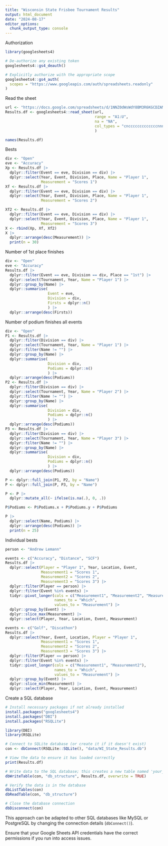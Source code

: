 ```yaml
---
title: "Wisconsin State Frisbee Tournament Results"
output: html_document
date: "2024-08-17"
editor_options: 
  chunk_output_type: console
---
```



Authorization
```r
library(googlesheets4)

# De-authorize any existing token
googlesheets4::gs4_deauth()

# Explicitly authorize with the appropriate scope
googlesheets4::gs4_auth(
  scopes = "https://www.googleapis.com/auth/spreadsheets.readonly"
)
```

Read the sheet
```r
url <- "https://docs.google.com/spreadsheets/d/1NNZ0dWsWdY8BM3R6KGCDZAMMH_O_Xikl7_PB1SVsLSY/edit#gid=0"
Results.df <- googlesheets4::read_sheet(url,
                                        range = "A1:U",
                                        na = "NA",
                                        col_types = "cncccccccccccccnnnnnc"
                                        )
```

```r
names(Results.df)
```


Bests
```r
div <- "Open"
eve <- "Accuracy"
Xp <- Results.df |>
  dplyr::filter(Event == eve, Division == div) |>
  dplyr::select(Year, Event, Division, Place, Name = "Player 1", 
                Measurement = "Scores 1")
Xf <- Results.df |>
  dplyr::filter(Event == eve, Division == div) |>
  dplyr::select(Year, Event, Division, Place, Name = "Player 1", 
                Measurement = "Scores 2")

Xf2 <- Results.df |>
  dplyr::filter(Event == eve, Division == div) |>
  dplyr::select(Year, Event, Division, Place, Name = "Player 1", 
                Measurement = "Scores 3")
X <- rbind(Xp, Xf, Xf2)
X |> 
  dplyr::arrange(desc(Measurement)) |>
  print(n = 30)
```

Number of 1st place finishes
```r
div <- "Open"
eve <- "Accuracy"
Results.df |>
  dplyr::filter(Event == eve, Division == div, Place == "1st") |>
  dplyr::select(Tournament, Year, Name = "Player 1") |>
  dplyr::group_by(Name) |>
  dplyr::summarise(
                   Event = eve,
                   Division = div,
                   Firsts = dplyr::n()
                   ) |>
  dplyr::arrange(desc(Firsts))
```

Number of podium finishes all events
```r
div <- "Open"
P1 <- Results.df |>
  dplyr::filter(Division == div) |>
  dplyr::select(Tournament, Year, Name = "Player 1") |>
  dplyr::filter(Name != "") |>
  dplyr::group_by(Name) |>
  dplyr::summarise(
                   Division = div,
                   Podiums = dplyr::n()
                   ) |>
  dplyr::arrange(desc(Podiums))
P2 <- Results.df |>
  dplyr::filter(Division == div) |>
  dplyr::select(Tournament, Year, Name = "Player 2") |>
  dplyr::filter(Name != "") |>
  dplyr::group_by(Name) |>
  dplyr::summarise(
                   Division = div,
                   Podiums = dplyr::n()
                   ) |>
  dplyr::arrange(desc(Podiums))
P3 <- Results.df |>
  dplyr::filter(Division == div) |>
  dplyr::select(Tournament, Year, Name = "Player 3") |>
  dplyr::filter(Name != "") |>
  dplyr::group_by(Name) |>
  dplyr::summarise(
                   Division = div,
                   Podiums = dplyr::n()
                   ) |>
  dplyr::arrange(desc(Podiums))

P <- dplyr::full_join(P1, P2, by = "Name")
P <- dplyr::full_join(P, P3, by = "Name")

P <- P |>
  dplyr::mutate_all(~ ifelse(is.na(.), 0, .))

P$Podiums <- P$Podiums.x + P$Podiums.y + P$Podiums

P |> 
  dplyr::select(Name, Podiums) |>
  dplyr::arrange(desc(Podiums)) |>
  print(n = 25)
```

Individual bests
```r
person <- "Andrew Lemann"

events <- c("Accuracy", "Distance", "SCF")
Results.df |> 
  dplyr::select(Player = "Player 1", Year, Location, Event,
                Measurement1 = "Scores 1",
                Measurement2 = "Scores 2",
                Measurement3 = "Scores 3") |>
  dplyr::filter(Player == person) |>
  dplyr::filter(Event %in% events) |>
  tidyr::pivot_longer(cols = c("Measurement1", "Measurement2", "Measurement3"),
                      names_to = "Which",
                      values_to = "Measurement") |>  
  dplyr::group_by(Event) |>
  dplyr::slice_max(Measurement) |>
  dplyr::select(Player, Year, Location, Event, Measurement)

events <- c("Golf", "Discathon")
Results.df |> 
  dplyr::select(Year, Event, Location, Player = "Player 1", 
                Measurement1 = "Scores 1",
                Measurement2 = "Scores 2",
                Measurement3 = "Scores 3") |>
  dplyr::filter(Player == person) |>
  dplyr::filter(Event %in% events) |>
  tidyr::pivot_longer(cols = c("Measurement1", "Measurement2"),
                      names_to = "Which",
                      values_to = "Measurement") |>
  dplyr::group_by(Event) |>
  dplyr::slice_min(Measurement) |>
  dplyr::select(Player, Year, Location, Event, Measurement)
```

Create a SQL database
```r
# Install necessary packages if not already installed
install.packages("googlesheets4")
install.packages("DBI")
install.packages("RSQLite")
```

```r
library(DBI)
library(RSQLite)

# Connect to SQLite database (or create it if it doesn't exist)
con <- dbConnect(RSQLite::SQLite(), "data/WI_State_Results.db")

# View the data to ensure it has loaded correctly
print(Results.df)
```

```r
# Write data to the SQL database; this creates a new table named 'your_table'
dbWriteTable(con, "db_structure", Results.df, overwrite = TRUE)

# Verify the data is in the database
dbListTables(con)
dbReadTable(con, "db_structure")

# Close the database connection
dbDisconnect(con)
```

This approach can be adapted to other SQL databases like MySQL or PostgreSQL by changing the connection details (`dbConnect()`).

Ensure that your Google Sheets API credentials have the correct permissions if you run into access issues.


